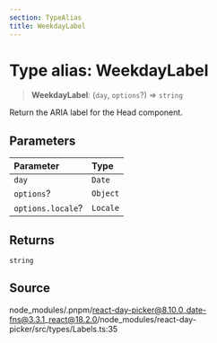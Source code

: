 ```yaml
---
section: TypeAlias
title: WeekdayLabel
---
```


# Type alias: WeekdayLabel

> **WeekdayLabel**: (`day`, `options`?) => `string`

Return the ARIA label for the Head component.

## Parameters

| Parameter | Type |
| :------ | :------ |
| `day` | `Date` |
| `options`? | `Object` |
| `options.locale`? | `Locale` |

## Returns

`string`

## Source

node\_modules/.pnpm/react-day-picker@8.10.0\_date-fns@3.3.1\_react@18.2.0/node\_modules/react-day-picker/src/types/Labels.ts:35
